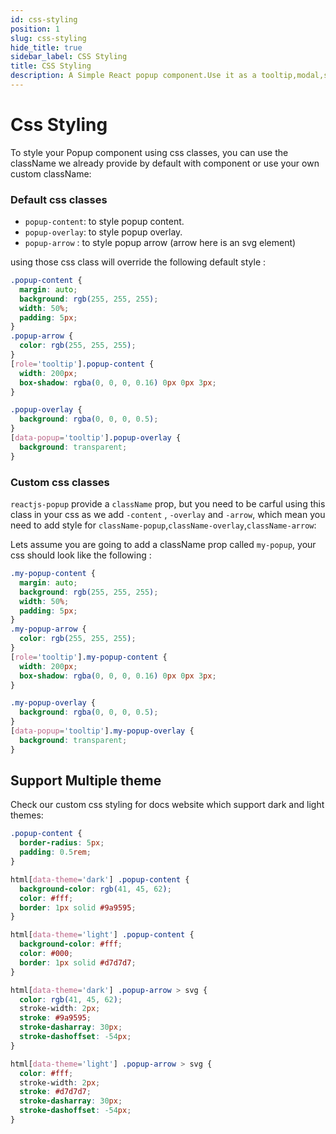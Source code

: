 ```yaml
---
id: css-styling
position: 1
slug: css-styling
hide_title: true
sidebar_label: CSS Styling
title: CSS Styling
description: A Simple React popup component.Use it as a tooltip,modal,sub-menu and match more ...
---
```


# Css Styling

To style your Popup component using css classes, you can use the className we already provide by default with component or use your own custom className:

### Default css classes

- `popup-content`: to style popup content.
- `popup-overlay`: to style popup overlay.
- `popup-arrow` : to style popup arrow (arrow here is an svg element)

using those css class will override the following default style :

```css
.popup-content {
  margin: auto;
  background: rgb(255, 255, 255);
  width: 50%;
  padding: 5px;
}
.popup-arrow {
  color: rgb(255, 255, 255);
}
[role='tooltip'].popup-content {
  width: 200px;
  box-shadow: rgba(0, 0, 0, 0.16) 0px 0px 3px;
}

.popup-overlay {
  background: rgba(0, 0, 0, 0.5);
}
[data-popup='tooltip'].popup-overlay {
  background: transparent;
}
```

### Custom css classes

`reactjs-popup` provide a `className` prop, but you need to be carful using this class in your css as we add `-content` , `-overlay` and `-arrow`, which mean you need to add style for `className-popup`,`className-overlay`,`className-arrow`:

Lets assume you are going to add a className prop called `my-popup`, your css should look like the following :

```css
.my-popup-content {
  margin: auto;
  background: rgb(255, 255, 255);
  width: 50%;
  padding: 5px;
}
.my-popup-arrow {
  color: rgb(255, 255, 255);
}
[role='tooltip'].my-popup-content {
  width: 200px;
  box-shadow: rgba(0, 0, 0, 0.16) 0px 0px 3px;
}

.my-popup-overlay {
  background: rgba(0, 0, 0, 0.5);
}
[data-popup='tooltip'].my-popup-overlay {
  background: transparent;
}
```

## Support Multiple theme

Check our custom css styling for docs website which support dark and light themes:

```css
.popup-content {
  border-radius: 5px;
  padding: 0.5rem;
}

html[data-theme='dark'] .popup-content {
  background-color: rgb(41, 45, 62);
  color: #fff;
  border: 1px solid #9a9595;
}

html[data-theme='light'] .popup-content {
  background-color: #fff;
  color: #000;
  border: 1px solid #d7d7d7;
}

html[data-theme='dark'] .popup-arrow > svg {
  color: rgb(41, 45, 62);
  stroke-width: 2px;
  stroke: #9a9595;
  stroke-dasharray: 30px;
  stroke-dashoffset: -54px;
}

html[data-theme='light'] .popup-arrow > svg {
  color: #fff;
  stroke-width: 2px;
  stroke: #d7d7d7;
  stroke-dasharray: 30px;
  stroke-dashoffset: -54px;
}
```
